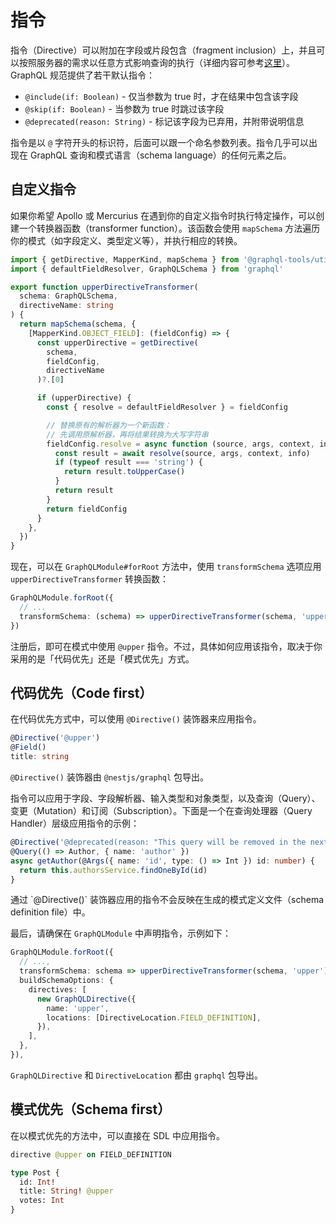 # 指令

指令（Directive）可以附加在字段或片段包含（fragment inclusion）上，并且可以按照服务器的需求以任意方式影响查询的执行（详细内容可参考[这里](https://graphql.org/learn/queries/#directives)）。GraphQL 规范提供了若干默认指令：

- `@include(if: Boolean)` - 仅当参数为 true 时，才在结果中包含该字段
- `@skip(if: Boolean)` - 当参数为 true 时跳过该字段
- `@deprecated(reason: String)` - 标记该字段为已弃用，并附带说明信息

指令是以 `@` 字符开头的标识符，后面可以跟一个命名参数列表。指令几乎可以出现在 GraphQL 查询和模式语言（schema language）的任何元素之后。

## 自定义指令

如果你希望 Apollo 或 Mercurius 在遇到你的自定义指令时执行特定操作，可以创建一个转换器函数（transformer function）。该函数会使用 `mapSchema` 方法遍历你的模式（如字段定义、类型定义等），并执行相应的转换。

```ts
import { getDirective, MapperKind, mapSchema } from '@graphql-tools/utils'
import { defaultFieldResolver, GraphQLSchema } from 'graphql'

export function upperDirectiveTransformer(
  schema: GraphQLSchema,
  directiveName: string
) {
  return mapSchema(schema, {
    [MapperKind.OBJECT_FIELD]: (fieldConfig) => {
      const upperDirective = getDirective(
        schema,
        fieldConfig,
        directiveName
      )?.[0]

      if (upperDirective) {
        const { resolve = defaultFieldResolver } = fieldConfig

        // 替换原有的解析器为一个新函数：
        // 先调用原解析器，再将结果转换为大写字符串
        fieldConfig.resolve = async function (source, args, context, info) {
          const result = await resolve(source, args, context, info)
          if (typeof result === 'string') {
            return result.toUpperCase()
          }
          return result
        }
        return fieldConfig
      }
    },
  })
}
```

现在，可以在 `GraphQLModule#forRoot` 方法中，使用 `transformSchema` 选项应用 `upperDirectiveTransformer` 转换函数：

```ts
GraphQLModule.forRoot({
  // ...
  transformSchema: (schema) => upperDirectiveTransformer(schema, 'upper'),
})
```

注册后，即可在模式中使用 `@upper` 指令。不过，具体如何应用该指令，取决于你采用的是「代码优先」还是「模式优先」方式。

## 代码优先（Code first）

在代码优先方式中，可以使用 `@Directive()` 装饰器来应用指令。

```ts
@Directive('@upper')
@Field()
title: string
```

<CalloutInfo>

`@Directive()` 装饰器由 `@nestjs/graphql` 包导出。

</CalloutInfo>

指令可以应用于字段、字段解析器、输入类型和对象类型，以及查询（Query）、变更（Mutation）和订阅（Subscription）。下面是一个在查询处理器（Query Handler）层级应用指令的示例：

```ts
@Directive('@deprecated(reason: "This query will be removed in the next version")')
@Query(() => Author, { name: 'author' })
async getAuthor(@Args({ name: 'id', type: () => Int }) id: number) {
  return this.authorsService.findOneById(id)
}
```

<CalloutInfo type="warning">
  通过 `@Directive()` 装饰器应用的指令不会反映在生成的模式定义文件（schema
  definition file）中。
</CalloutInfo>

最后，请确保在 `GraphQLModule` 中声明指令，示例如下：

```ts
GraphQLModule.forRoot({
  // ...,
  transformSchema: schema => upperDirectiveTransformer(schema, 'upper'),
  buildSchemaOptions: {
    directives: [
      new GraphQLDirective({
        name: 'upper',
        locations: [DirectiveLocation.FIELD_DEFINITION],
      }),
    ],
  },
}),
```

<CalloutInfo>

`GraphQLDirective` 和 `DirectiveLocation` 都由 `graphql` 包导出。

</CalloutInfo>

## 模式优先（Schema first）

在以模式优先的方法中，可以直接在 SDL 中应用指令。

```graphql
directive @upper on FIELD_DEFINITION

type Post {
  id: Int!
  title: String! @upper
  votes: Int
}
```
